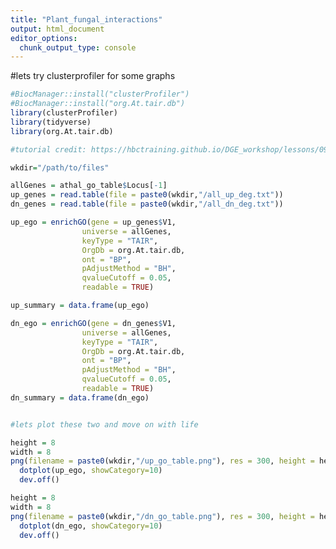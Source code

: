 ---
title: "Plant_fungal_interactions"
output: html_document
editor_options: 
  chunk_output_type: console
---

#lets try clusterprofiler for some graphs
```{r}
#BiocManager::install("clusterProfiler")
#BiocManager::install("org.At.tair.db")
library(clusterProfiler)
library(tidyverse)
library(org.At.tair.db)

#tutorial credit: https://hbctraining.github.io/DGE_workshop/lessons/09_functional_analysis.html

wkdir="/path/to/files"

allGenes = athal_go_table$Locus[-1]
up_genes = read.table(file = paste0(wkdir,"/all_up_deg.txt"))
dn_genes = read.table(file = paste0(wkdir,"/all_dn_deg.txt"))

up_ego = enrichGO(gene = up_genes$V1, 
                universe = allGenes,
                keyType = "TAIR",
                OrgDb = org.At.tair.db, 
                ont = "BP", 
                pAdjustMethod = "BH", 
                qvalueCutoff = 0.05, 
                readable = TRUE)

up_summary = data.frame(up_ego)

dn_ego = enrichGO(gene = dn_genes$V1, 
                universe = allGenes,
                keyType = "TAIR",
                OrgDb = org.At.tair.db, 
                ont = "BP", 
                pAdjustMethod = "BH", 
                qvalueCutoff = 0.05, 
                readable = TRUE)
dn_summary = data.frame(dn_ego)


#lets plot these two and move on with life

height = 8
width = 8
png(filename = paste0(wkdir,"/up_go_table.png"), res = 300, height = height, width = width, units = "in")
  dotplot(up_ego, showCategory=10)
  dev.off()

height = 8
width = 8
png(filename = paste0(wkdir,"/dn_go_table.png"), res = 300, height = height, width = width, units = "in")
  dotplot(dn_ego, showCategory=10)
  dev.off()


```
